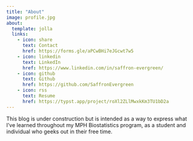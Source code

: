 ```yaml
---
title: "About"
image: profile.jpg
about:
  template: jolla
  links:
    - icon: share
      text: Contact
      href: https://forms.gle/aPCwBHi7eJGcwt7w5
    - icon: linkedin
      text: LinkedIn
      href: https://www.linkedin.com/in/saffron-evergreen/
    - icon: github
      text: Github
      href: https://github.com/SaffronEvergreen 
    - icon: rss 
      text: Resume 
      href: https://typst.app/project/roXl2ZLlMwxkKm3TU1bD2a
---
```


This blog is under construction but is intended as a way to express what I've learned throughout my MPH Biostatistics program, as a student and individual who geeks out in their free time.
